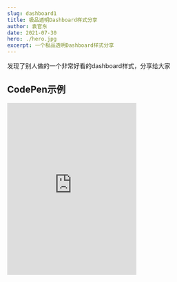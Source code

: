 ```yaml
---
slug: dashboard1
title: 极品透明Dashboard样式分享
author: 袁官东
date: 2021-07-30
hero: ./hero.jpg
excerpt: 一个极品透明Dashboard样式分享
---
```


发现了别人做的一个非常好看的dashboard样式，分享给大家

## CodePen示例

<iframe
  class="art-container"
  height="400"
  data-testid="ne-thirdparty-reader-iframe"
  src="https://codepen.io/favori/embed/WNjMWvb"
  frameborder="0"
  allowfullscreen=""
></iframe>
